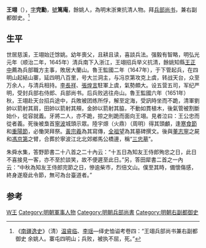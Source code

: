'''王翊'''（{{bd|1616年||1651年||王}}），[[表字|字]]'''完勳'''，[[號|號]]'''篤庵'''，餘姚人，為明末浙東抗清人物。拜[[兵部尚书|兵部尚书]]，兼右副都御史。<ref>《[[南疆逸史|南疆逸史]]》（清）[[温睿临|温睿临]]、[[李瑶|李瑶]]—绎史恤谥考卷四：“王翊兵部尚书兼右副都御史 余姚人。寨屯四明山；兵败，被执不屈，死。”</ref>

==生平==
世居慈溪，王翊始迁馀姚。幼年喪父，且耕且读，喜談兵法。强毅有智略，明弘光元年（顺治二年，1645年）清兵南下入浙江，王翊招兵举义抗清，餘姚知縣[[王正中|王正中]]薦為兵部職方主事，敗居大蘭山。魯王監國二年（1647年），于下管起兵，在四明山起結山寨，延四明八百里，号大兰洞主，与冯京第攻克上虞，转战天台，众至万余人，与清兵相持。[[李長祥|李長祥]]、[[張煌言|張煌言]]駐軍上虞，氣勢頗大。设五营五司，军纪严明，受封兵部右侍郎、兵部尚书。后兵败逃往舟山。魯王監國六年（1651年）秋，王翊赴天台招兵途中，兵敗被团练所俘，解至定海，受訊時坐而不跪，清軍劉帥以箭射其肩，田帥以箭射其頰，金帥以箭射其脇，不動如貫植木，後氣管被割斷始仆，從容就義。牙將二人，亦不跪，掠之則跪而面向王翊。見者泣曰：王公忠而從者義。死後被梟首[[寧波|寧波]]城頭示眾。陸宇㷧（火鼎）（周明）得其頭顱，逢[[寒食節|寒食節]]和[[重陽節|重陽節]]，必慟哭拜祭。[[黃宗羲|黃宗羲]]為其寫傳，[[全祖望|全祖望]]為其墓碑撰文。後與[[董志寧|董志寧]]之屍和[[馮京第|馮京第]]之臂，合葬於寧波江北北郊鄉馬公橋邊，稱“[[三忠墓|三忠墓]]”。

朱舜水集，答野節書二十八首之二十內云：“十五日為知友王侍郎殉忠之日，此日不喜接見一客，亦不至於談笑，故不便遲至此日。”另，答田犀書二首之一內云：“中秋為知友王侍郎完節之日，慘逾柴市，烈倍文山。僕至其時，備懷傷感，終身遂廢此令節，無可為台臺道者。”

==参考==
{{reflist}}

[[Category:余姚人|W王]]
[[Category:明朝軍事人物|Category:明朝軍事人物]]
[[Category:明朝兵部尚書|Category:明朝兵部尚書]]
[[Category:明朝右副都御史|Category:明朝右副都御史]]